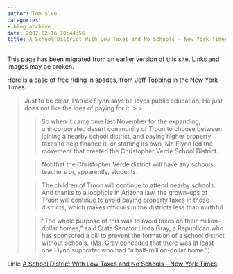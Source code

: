```yaml
---
author: Tom Slee
categories:
- blog archive
date: 2007-02-16 10:44:56
title: A School District With Low Taxes and No Schools - New York Times
---
```


::: {.callout-note}

This page has been migrated from an earlier version of this site. 
Links and images may be broken.

:::



				

Here is a case of free riding in spades, from Jeff Topping in the New York Times.

<blockquote>Just to be clear, Patrick Flynn says he loves public education. He just does not like the idea of paying for it.
> 
> 

> 
> So when it came time last
November for the expanding, unincorporated desert community of Troon to
choose between joining a nearby school district, and paying higher
property taxes to help finance it, or starting its own, Mr. Flynn led
the movement that created the Christopher Verde School District. 
> 
> 

> 
> Not that the Christopher Verde district will have any schools, teachers or, apparently, students. 
> 
> 

> 
> The children of Troon will continue to attend nearby schools. And thanks to a loophole in [ ](http://topics.nytimes.com/top/news/national/usstatesterritoriesandpossessions/arizona/index.html?inline=nyt-geo)Arizona law, the grown-ups of Troon will continue to avoid paying property
taxes in those districts, which makes officials in the districts less
than mirthful.
> 
> 

> 
> “The whole purpose of this was to avoid taxes on their million-dollar homes,” said State Senator Linda Gray, a Republican who has sponsored a bill to prevent the formation of a school district
without schools. (Ms. Gray conceded that there was at least one Flynn
supporter who had “a half-million-dollar home.”)
> 
> 

> 
> <story continues at the link below>
> 
> </blockquote>

Link: [A School District With Low Taxes and No Schools - New York Times](http://www.nytimes.com/2007/02/16/us/16scottsdale.html?ex=1329282000&en=0d764ce8d52599d4&ei=5088&partner=rssnyt&emc=rss).


		
